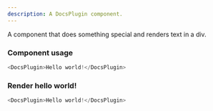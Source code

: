 ```yaml
---
description: A DocsPlugin component.
---
```



A component that does something special and renders text in a div.

### Component usage
```js
<DocsPlugin>Hello world!</DocsPlugin>
```

### Render hello world!

```js live
<DocsPlugin>Hello world!</DocsPlugin>
```
